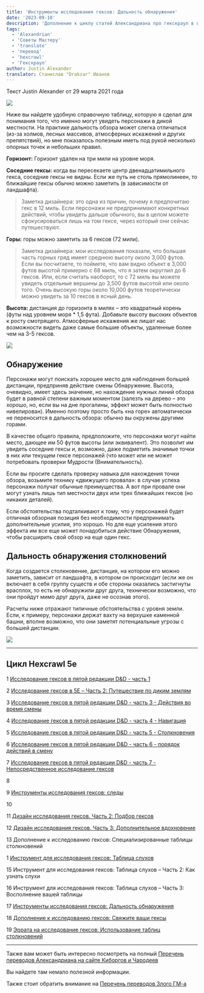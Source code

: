 ```yaml
---
title: 'Инструменты исследования гексов: Дальность обнаружения'
date: '2023-09-18'
description: 'Дополнение к циклу статей Александриана про гекскраул в пятой редакции D&D про инструменты исследования гексов - дальность обнаружения #alexandrian #gmtips #hexcrawl'
tags:
  - 'Alexandrian'
  - 'Советы Мастеру'
  - 'translate'
  - 'перевод'
  - 'hexcrawl'
  - 'Гекскраул'
author: Justin Alexander
translator: Станислав "Drakzar" Иванов
---
```


Текст Justin Alexander от 29 марта 2021 года

![](/images/hexcrawl-5e-distance-1.jpg)

Ниже вы найдете удобную справочную таблицу, которую я сделал для понимания того, что именно могут увидеть персонажи в дикой местности. На практике дальность обзора может слегка отличаться (из-за холмов, лесных массивов, атмосферных искажений и других препятствий), но мне показалось полезным иметь под рукой несколько опорных точек и небольших правил.

**Горизонт:** Горизонт удален на три мили на уровне моря.

**Соседние гексы:** когда вы пересекаете центр двенадцатимильного гекса, соседние гексы не видны. Если же путь не столь прямолинеен, то ближайшие гексы обычно можно заметить (в зависимости от ландшафта).

> Заметка дизайнера: это одна из причин, почему я предпочитаю гекс в 12 миль. Если персонажи не предпринимают конкретных действий, чтобы увидеть дальше обычного, вы в целом можете сфокусироваться лишь на том гексе, через который они сейчас путешествуют.

**Горы:** горы можно заметить за 6 гексов (72 мили).

> Заметка дизайнера: мои исследования показали, что большая часть горных гряд имеет среднюю высоту около 3,000 футов. Если вы посчитаете, то поймете, что вам видно объект в 3,000 футов высотой примерно с 68 миль, что я затем округлил до 6 гексов. Или, если считать наоборот, то с 72 миль вы можете увидеть отдельные вершины до 3,500 футов высотой или около того. Очень высокую горы около 10,000 футов теоретически можно увидеть за 10 гексов в ясный день.

**Высота:** дистанция до горизонта в милях – это квадратный корень (футы над уровнем моря \* 1,5 фута). Добавьте высоту высоких объектов к росту смотрящего. Атмосферные искажения же лишат нас возможности видеть даже самые большие объекты, удаленные более чем на 3-5 гексов.

![](/images/hexcrawl-5e-distance-2.jpg)

## Обнаружение

Персонажи могут поискать хорошее место для наблюдения большей дистанции, предприняв действие смены Обнаружение. Высота, очевидно, имеет здесь значение, но нахождение нужных линий обзора будет в равной степени важным моментом (залезть на дерево – это хорошо, но, если вы на дне прогалины, эффект может быть полностью нивелирован). Именно поэтому просто быть «на горе» автоматически не переносится в дальность обзора: обычно вы окружены другими горами.

В качестве общего правила, предположите, что персонажи могут найти место, дающее им 50 футов высоты (или эквивалент). Это позволит им увидеть соседние гексы и, возможно, даже подметить значимые точки в них или текущем гексе персонажей (что может или не может потребовать проверки Мудрости (Внимательность).

Если вы просите сделать проверку навыка для нахождения точки обзора, возьмите технику «движущего провала»: в случае успеха персонажи получат обычные преимущества. А вот при провале они могут узнать лишь тип местности двух или трех ближайших гексов (но никаких деталей).

Если обстоятельства подталкивают к тому, что у персонажей будет отличная обзорная позиция без необходимости предпринимать дополнительные усилия, это хорошо. Но для еще усиления этого эффекта им все еще может понадобиться действие Обнаружения, чтобы расширить свой обзор на еще один гекс.

## Дальность обнаружения столкновений

Когда создается столкновение, дистанция, на котором его можно заметить, зависит от ландшафта, в котором он происходит (если же он включает в себя группу существ и обе стороны оказались застигнуты врасплох, то есть не обнаружили друг друга, технически возможно, что они пройдут мимо друг друга, даже не осознав этого).

Расчеты ниже отражают типичные обстоятельства с уровня земли. Если, к примеру, персонажи держат вахту на верхушке каменной башни, вполне возможно, что они заметят потенциальные угрозы с большей дистанции.

![](/images/hexcrawl-5e-distance-3.jpg)

---

## Цикл Hexcrawl 5e

1 [Исследование гексов в пятой редакции D&D - часть 1](https://cyborgsandmages.com/posts/translations/alexandrian-hexcrawl-5e-2)

2 [Исследование гексов в 5E – Часть 2: Путешествие по диким землям](https://cyborgsandmages.com/posts/translations/alexandrian-hexcrawl-5e-2)

3 [Исследование гексов в пятой редакции D&D - часть 3 - Действия во время смены](https://cyborgsandmages.com/posts/translations/alexandrian-hexcrawl-5e-3-watch-actions)

4 [Исследование гексов в пятой редакции D&D - часть 4 - Навигация](https://cyborgsandmages.com/posts/translations/alexandrian-hexcrawl-5e-4-navigation)

5 [Исследование гексов в пятой редакции D&D - часть 5 - Столкновения](https://cyborgsandmages.com/posts/translations/alexandrian-hexcrawl-5e-5-encounters)

6 [Исследование гексов в пятой редакции D&D - часть 6 - порядок действий в смену](https://cyborgsandmages.com/posts/translations/alexandrian-hexcrawl-5e-6-watch)

7 [Исследование гексов в пятой редакции D&D - часть 7 - Непосредственное исследование гексов](https://cyborgsandmages.com/posts/translations/alexandrian-hexcrawl-5e-7-hexploration)

8

9 [Инструменты исследования гексов: следы](https://cyborgsandmages.com/posts/translations/alexandrian-hexcrawl-5e-tools)

10

11 [Дизайн исследования гексов. Часть 2: Подбор гексов](https://cyborgsandmages.com/posts/translations/alexandrian-hexcrwal-5e-design-2-choice-of-hexes)

12 [Дизайн исследования гексов. Часть 3: Дополнительное вдохновение](https://cyborgsandmages.com/posts/translations/alexandrian-hexcrawl-5e-design-3-additional-inspiration)

13 Дополнение к исследованию гексов: Специализированные таблицы столкновений

1 [Инструмент для исследования гексов: Таблица слухов](https://cyborgsandmages.com/posts/translations/alexandrian-hexcrawl-5e-rumor-tables)

15 Инструмент для исследования гексов: Таблица слухов – Часть 2: Как узнать слухи

16 Инструмент для исследования гексов: Таблица слухов – Часть 3: Восполнение вашей таблицы

17 [Инструменты исследования гексов: Дальность обнаружения](https://cyborgsandmages.com/posts/translations/alexandrian-hexcrawl-5e-tools-distance)

18 [Дополнение к исследованию гексов: Свяжите ваши гексы](https://cyborgsandmages.com/posts/translations/alexandrian-hexcrawl-5e-link-hexes)

19 [Эррата на исследование гексов: Использование таблиц столкновений](https://cyborgsandmages.com/posts/translations/alexandrian-hexcrawl-5e-errata-random-encounters)

---

Также вам может быть интересно посмотреть на полный
[Перечень переводов Александриана на сайте Киборгов и Чародеев](https://cyborgsandmages.com/posts/translations/alexandrian-index)

Вы найдете там немало полезной информации.

Также стоит обратить внимание на [Перечень переводов Злого ГМ-а](https://cyborgsandmages.com/posts/translations/angrygm-index)
